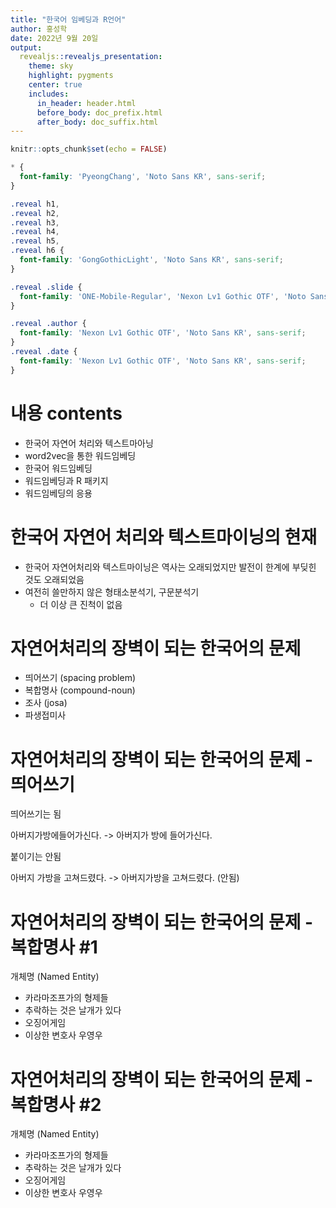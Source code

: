 ```yaml
---
title: "한국어 임베딩과 R언어"
author: 홍성학
date: 2022년 9월 20일
output: 
  revealjs::revealjs_presentation:
    theme: sky
    highlight: pygments
    center: true
    includes:
      in_header: header.html
      before_body: doc_prefix.html
      after_body: doc_suffix.html
---
```

```r
knitr::opts_chunk$set(echo = FALSE)
```
<style>
@import url('https://fonts.googleapis.com/css2?family=Noto+Sans+KR:wght@100;300;400;500;700;900&display=swap');

@font-face {
    font-family: 'NEXON Lv1 Gothic OTF';
    src: url('https://cdn.jsdelivr.net/gh/projectnoonnu/noonfonts_20-04@2.1/NEXON Lv1 Gothic OTF.woff') format('woff');
    font-weight: normal;
    font-style: normal;
}

@font-face {
    font-family: 'GongGothicMedium';
    src: url('https://cdn.jsdelivr.net/gh/projectnoonnu/noonfonts_20-10@1.0/GongGothicMedium.woff') format('woff');
    font-weight: normal;
    font-style: normal;
}
@font-face {
    font-family: 'GongGothicBold';
    src: url('https://cdn.jsdelivr.net/gh/projectnoonnu/noonfonts_20-10@1.0/GongGothicBold.woff') format('woff');
    font-weight: normal;
    font-style: normal;
}
@font-face {
    font-family: 'GongGothicLight';
    src: url('https://cdn.jsdelivr.net/gh/projectnoonnu/noonfonts_20-10@1.0/GongGothicLight.woff') format('woff');
    font-weight: normal;
    font-style: normal;
}

@font-face {
    font-family: 'ONE-Mobile-Regular';
    src: url('https://cdn.jsdelivr.net/gh/projectnoonnu/noonfonts_2105_2@1.0/ONE-Mobile-Regular.woff') format('woff');
    font-weight: normal;
    font-style: normal;
}
@font-face {
    font-family: 'ONE-Mobile-Title';
    src: url('https://cdn.jsdelivr.net/gh/projectnoonnu/noonfonts_2105_2@1.0/ONE-Mobile-Title.woff') format('woff');
    font-weight: normal;
    font-style: normal;
}

@font-face {
    font-family: 'PyeongChang';
    src: url('https://cdn.jsdelivr.net/gh/projectnoonnu/noonfonts_2206-02@1.0/PyeongChang.woff2') format('woff2');
    font-weight: normal;
    font-style: normal;
}

@font-face {
    font-family: 'PyeongChang-Bold';
    src: url('https://cdn.jsdelivr.net/gh/projectnoonnu/noonfonts_2206-02@1.0/PyeongChang-Bold.woff2') format('woff2');
    font-weight: normal;
    font-style: normal;
}
</style>
```css
* {
  font-family: 'PyeongChang', 'Noto Sans KR', sans-serif;
}

.reveal h1,
.reveal h2,
.reveal h3,
.reveal h4,
.reveal h5,
.reveal h6 {
  font-family: 'GongGothicLight', 'Noto Sans KR', sans-serif;
}

.reveal .slide {
  font-family: 'ONE-Mobile-Regular', 'Nexon Lv1 Gothic OTF', 'Noto Sans KR', sans-serif;
}

.reveal .author {
  font-family: 'Nexon Lv1 Gothic OTF', 'Noto Sans KR', sans-serif;
}
.reveal .date {
  font-family: 'Nexon Lv1 Gothic OTF', 'Noto Sans KR', sans-serif;
}
```
내용 contents
========================================================

- 한국어 자연어 처리와 텍스트마아닝
- word2vec을 통한 워드임베딩
- 한국어 워드임베딩
- 워드임베딩과 R 패키지
- 워드임베딩의 응용

한국어 자연어 처리와 텍스트마이닝의 현재 
========================================================

- 한국어 자연어처리와 텍스트마이닝은 역사는 오래되었지만 발전이 한계에 부딪힌 것도 오래되었음
- 여전히 쓸만하지 않은 형태소분석기, 구문분석기
    - 더 이상 큰 진척이 없음

자연어처리의 장벽이 되는 한국어의 문제
========================================================

- 띄어쓰기 (spacing problem)
- 복합명사 (compound-noun)
- 조사 (josa)
- 파생접미사

자연어처리의 장벽이 되는 한국어의 문제 - 띄어쓰기
========================================================

띄어쓰기는 됨

아버지가방에들어가신다. -> 아버지가 방에 들어가신다.

붙이기는 안됨

아버지 가방을 고쳐드렸다. -> 아버지가방을 고쳐드렸다. (안됨)

자연어처리의 장벽이 되는 한국어의 문제 - 복합명사 #1
========================================================

개체명 (Named Entity)

- 카라마조프가의 형제들
- 추락하는 것은 날개가 있다
- 오징어게임
- 이상한 변호사 우영우

자연어처리의 장벽이 되는 한국어의 문제 - 복합명사 #2
========================================================

개체명 (Named Entity)

- 카라마조프가의 형제들
- 추락하는 것은 날개가 있다
- 오징어게임
- 이상한 변호사 우영우
